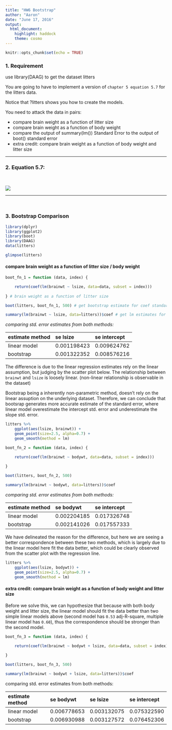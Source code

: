 ```yaml
---
title: "HW6 Bootstrap"
author: "Aaron"
date: "June 17, 2016"
output: 
  html_document: 
    highlight: haddock
    theme: cosmo
---
```


```r
knitr::opts_chunk$set(echo = TRUE)
```

### 1. Requirement

use library(DAAG) to get the dataset litters

You are going to have to implement a version of `chapter 5 equation 5.7` for the litters data.

Notice that ?litters shows you how to create the models.

You need to attack the data in pairs:

- compare brain weight as a function of litter size
- compare brain weight as a function of body weight
- compare the output of summary(lm()) Standard Error to the output of boot() standard error
- extra credit: compare brain weight as a function of body weight and litter size

----------------

### 2. Equation 5.7:

<br>

![](./islr eq 5.7.png)

---------------

<br>

### 3. Bootstrap Comparison

```r
library(dplyr)
library(ggplot2)
library(boot)
library(DAAG)
data(litters)

```

```r

glimpse(litters)

```

####  compare brain weight as a function of litter size / body weight

```r

boot_fn_1 = function (data, index) {

    return(coef(lm(brainwt ~ lsize, data=data, subset = index)))    
    
} # brain weight as a function of litter size

boot(litters, boot_fn_1, 500) # get bootstrap estimate for coef standard error

summary(lm(brainwt ~ lsize, data=litters))$coef # get lm estimates for coef stanard error

```

*comparing std. error estimates from both methods:*

| estimate method | se lsize       | se intercept   | 
| :-------------  | :------------- | :------------- |
| linear model    | 0.001198423    | 0.009624762    | 
| bootstrap       | 0.001322352    | 0.008576216    | 

The difference is due to the linear regression estimates rely on the linear assumption, but judging by the scatter plot below. The relationship between `brainwt` and `lsize` is loosely linear. (non-linear relationship is observable in the dataset)

Bootstrap being a inherently non-parametric method, doesn't rely on the linear assuption on the underlying dataset. Therefore, we can conclude that bootsrap generates more accurate estimate of the standard error, where linear model overestimate the intercept std. error and underestimate the slope std. error. 

```r

litters %>% 
    ggplot(aes(lsize, brainwt)) + 
    geom_point(size=2.5, alpha=0.7) + 
    geom_smooth(method = lm)

```




```r


boot_fn_2 = function (data, index) {

    return(coef(lm(brainwt ~ bodywt, data=data, subset = index)))    
    
} 

boot(litters, boot_fn_2, 500) 

summary(lm(brainwt ~ bodywt, data=litters))$coef


```


*comparing std. error estimates from both methods:*

| estimate method | se bodywt      | se intercept   | 
| :-------------  | :------------- | :------------- |
| linear model    | 0.002204185    | 0.017326748    | 
| bootstrap       | 0.002141026    | 0.017557333    | 

We have delineated the reason for the difference, but here we are seeing a better correspondence between these two methods, which is largely due to the linear model here fit the data better, which could be clearly observed from the scatter plot with the regression line. 


```r

litters %>% 
    ggplot(aes(lsize, bodywt)) + 
    geom_point(size=2.5, alpha=0.7) + 
    geom_smooth(method = lm)

```


#### extra credit: compare brain weight as a function of body weight and litter size

Before we solve this, we can hypothesize that because with both body weight and litter size, the linear model should fit the data better than two simple linear models above (second model has `0.53` adj-R-square, multiple linear model has `0.60`), thus the correspondence should be stronger than the second model. 


```r

boot_fn_3 = function (data, index) {

    return(coef(lm(brainwt ~ bodywt + lsize, data=data, subset = index)))    
    
} 

boot(litters, boot_fn_3, 500) 

summary(lm(brainwt ~ bodywt + lsize, data=litters))$coef

```

comparing std. error estimates from both methods:

| estimate method | se bodywt      | se lsize       | se intercept   | 
| :-------------  | :------------- | :------------- | :------------- |
| linear model    | 0.006778653    | 0.003132075    | 0.075322590    | 
| bootstrap       | 0.006930988    | 0.003127572    | 0.076452306    | 






